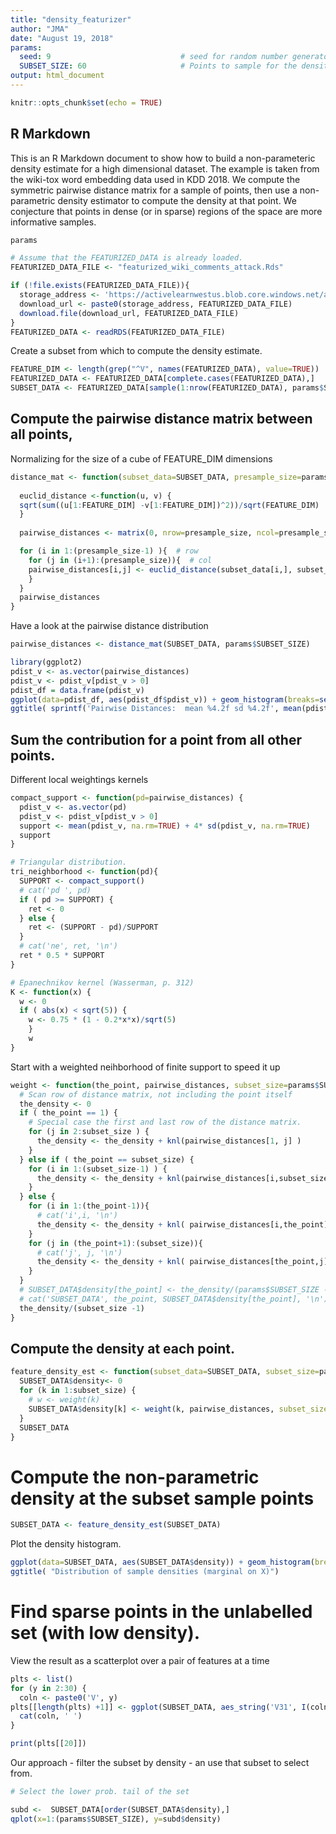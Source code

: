```yaml
---
title: "density_featurizer"
author: "JMA"
date: "August 19, 2018"
params:
  seed: 9                             # seed for random number generator
  SUBSET_SIZE: 60                     # Points to sample for the density estimate
output: html_document
---
```


```r
knitr::opts_chunk$set(echo = TRUE)
```

## R Markdown

This is an R Markdown document to show how to build a non-parameteric density estimate for a high dimensional 
dataset. The example is taken from the wiki-tox word embedding data used in KDD 2018. We compute the symmetric
pairwise distance matrix for a sample of points, then use a non-parametric density estimator to compute the
density at that point.  We conjecture that points in dense (or in sparse) regions of the space are more
informative samples. 


```r
params
```


```r
# Assume that the FEATURIZED_DATA is already loaded. 
FEATURIZED_DATA_FILE <- "featurized_wiki_comments_attack.Rds" 

if (!file.exists(FEATURIZED_DATA_FILE)){
  storage_address <- 'https://activelearnwestus.blob.core.windows.net/activelearningdemo/'
  download_url <- paste0(storage_address, FEATURIZED_DATA_FILE)
  download.file(download_url, FEATURIZED_DATA_FILE)
}
FEATURIZED_DATA <- readRDS(FEATURIZED_DATA_FILE)
```

Create a subset from which to compute the density estimate. 
```r
FEATURE_DIM <- length(grep("^V", names(FEATURIZED_DATA), value=TRUE))
FEATURIZED_DATA <- FEATURIZED_DATA[complete.cases(FEATURIZED_DATA),]
SUBSET_DATA <- FEATURIZED_DATA[sample(1:nrow(FEATURIZED_DATA), params$SUBSET_SIZE),]

```

## Compute the pairwise distance matrix between all points, 

Normalizing for the size of a cube of FEATURE_DIM dimensions

```r
distance_mat <- function(subset_data=SUBSET_DATA, presample_size=params$SUBSET_SIZE) {
  
  euclid_distance <-function(u, v) {
  sqrt(sum((u[1:FEATURE_DIM] -v[1:FEATURE_DIM])^2))/sqrt(FEATURE_DIM)
  } 
  
  pairwise_distances <- matrix(0, nrow=presample_size, ncol=presample_size)

  for (i in 1:(presample_size-1) ){  # row
    for (j in (i+1):(presample_size)){  # col
    pairwise_distances[i,j] <- euclid_distance(subset_data[i,], subset_data[j,])
    }
  }
  pairwise_distances
}
```
Have a look at the pairwise distance distribution
```r
pairwise_distances <- distance_mat(SUBSET_DATA, params$SUBSET_SIZE)
```

```r
library(ggplot2)
pdist_v <- as.vector(pairwise_distances)
pdist_v <- pdist_v[pdist_v > 0]
pdist_df = data.frame(pdist_v)
ggplot(data=pdist_df, aes(pdist_df$pdist_v)) + geom_histogram(breaks=seq(0, 0.7, by = 0.05), fill='lightblue') +
ggtitle( sprintf('Pairwise Distances:  mean %4.2f sd %4.2f', mean(pdist_v), sd(pdist_v)))

```


## Sum the contribution for a point from all other points. 

Different local weightings kernels
```r

compact_support <- function(pd=pairwise_distances) {
  pdist_v <- as.vector(pd)
  pdist_v <- pdist_v[pdist_v > 0]
  support <- mean(pdist_v, na.rm=TRUE) + 4* sd(pdist_v, na.rm=TRUE)
  support
}

# Triangular distribution.
tri_neighborhood <- function(pd){
  SUPPORT <- compact_support()
  # cat('pd ', pd)
  if ( pd >= SUPPORT) {
    ret <- 0
  } else {
    ret <- (SUPPORT - pd)/SUPPORT
  }
  # cat('ne', ret, '\n')
  ret * 0.5 * SUPPORT
}

# Epanechnikov kernel (Wasserman, p. 312)
K <- function(x) {
  w <- 0
  if ( abs(x) < sqrt(5)) {
    w <- 0.75 * (1 - 0.2*x*x)/sqrt(5)
    }
    w
}
```


Start with a weighted neihborhood of finite support to speed it up

```r
weight <- function(the_point, pairwise_distances, subset_size=params$SUBSET_SIZE, knl=tri_neighborhood) {
  # Scan row of distance matrix, not including the point itself
  the_density <- 0
  if ( the_point == 1) {
    # Special case the first and last row of the distance matrix. 
    for (j in 2:subset_size ) {
      the_density <- the_density + knl(pairwise_distances[1, j] )
    }
  } else if ( the_point == subset_size) {
    for (i in 1:(subset_size-1) ) {
      the_density <- the_density + knl(pairwise_distances[i,subset_size] )
    }
  } else {
    for (i in 1:(the_point-1)){
      # cat('i',i, '\n')
      the_density <- the_density + knl( pairwise_distances[i,the_point] )
    }
    for (j in (the_point+1):(subset_size)){
      # cat('j', j, '\n')
      the_density <- the_density + knl( pairwise_distances[the_point,j] )
    }
  }
  # SUBSET_DATA$density[the_point] <- the_density/(params$SUBSET_SIZE -1)
  # cat('SUBSET_DATA', the_point, SUBSET_DATA$density[the_point], '\n')
  the_density/(subset_size -1)
}


```

## Compute the density at each point. 
```r
feature_density_est <- function(subset_data=SUBSET_DATA, subset_size=params$SUBSET_SIZE) {
  SUBSET_DATA$density<- 0
  for (k in 1:subset_size) {
    # w <- weight(k)
    SUBSET_DATA$density[k] <- weight(k, pairwise_distances, subset_size=subset_size)
  }
  SUBSET_DATA
}
```

# Compute the non-parametric density at the subset sample points
```r
SUBSET_DATA <- feature_density_est(SUBSET_DATA)
```

Plot the density histogram.

```r
ggplot(data=SUBSET_DATA, aes(SUBSET_DATA$density)) + geom_histogram(breaks=seq(0, 1.1*max(SUBSET_DATA$density), by = 0.01), fill='darkorange') +
ggtitle( "Distribution of sample densities (marginal on X)")

```

# Find sparse points in the unlabelled set (with low density).

View the result as a scatterplot over a pair of features at a time

```r
plts <- list()
for (y in 2:30) {
  coln <- paste0('V', y)
plts[[length(plts) +1]] <- ggplot(SUBSET_DATA, aes_string('V31', I(coln))) + geom_point(aes(size=density, alpha=density, color=flagged)) 
  cat(coln, ' ')
}
```
```r
print(plts[[20]])
```

Our approach - filter the subset by density - an use that subset to select from. 

```r
# Select the lower prob. tail of the set

subd <-  SUBSET_DATA[order(SUBSET_DATA$density),]
qplot(x=1:(params$SUBSET_SIZE), y=subd$density)
```
